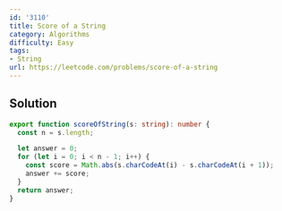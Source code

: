 ```yaml
---
id: '3110'
title: Score of a String
category: Algorithms
difficulty: Easy
tags:
- String
url: https://leetcode.com/problems/score-of-a-string
---
```


## Solution

```typescript filename="solution.ts" copy
export function scoreOfString(s: string): number {
  const n = s.length;

  let answer = 0;
  for (let i = 0; i < n - 1; i++) {
    const score = Math.abs(s.charCodeAt(i) - s.charCodeAt(i + 1));
    answer += score;
  }
  return answer;
}
```

